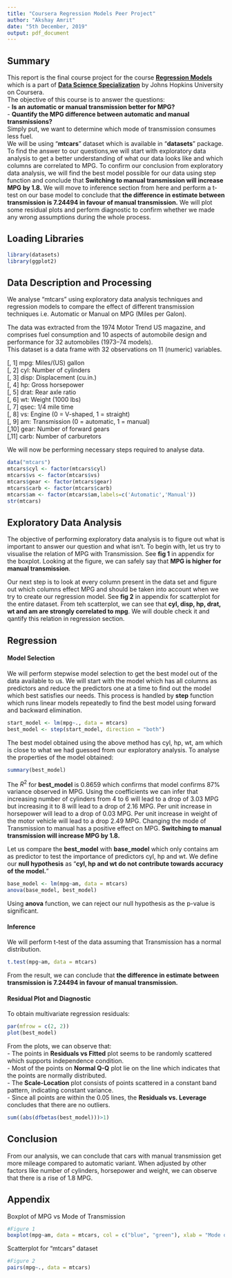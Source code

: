 ```yaml
---
title: "Coursera Regression Models Peer Project"
author: "Akshay Amrit"
date: "5th December, 2019"
output: pdf_document
---
```



## Summary
This report is the final course project for the course [**Regression Models**](https://www.coursera.org/learn/regression-models/home/welcome) which is a part of [**Data Science Specialization**](https://www.coursera.org/specializations/jhu-data-science) by Johns Hopkins University on Coursera.  
The objective of this course is to answer the questions:  
- **Is an automatic or manual transmission better for MPG?**  
- **Quantify the MPG difference between automatic and manual transmissions?**  
Simply put, we want to determine which mode of transmission consumes less fuel.  
We will be using "**mtcars**" dataset which is available in "**datasets**" package. To find the answer to our questions,we will start with exploratory data analysis to get a better understanding of what our data looks like and which columns are correlated to MPG. To confirm our conclusion from exploratory data analysis, we will find the best model possible for our data using step function and conclude that **Switching to manual transmission will increase MPG by 1.8.** We will move to inference section from here and perform a t-test on our base model to conclude that **the difference in estimate between transmission is 7.24494 in favour of manual transmission.** We will plot some residual plots and perform diagnostic to confirm whether we made any wrong assumptions during the whole process.  
  
  
## Loading Libraries  
```r
library(datasets)
library(ggplot2)
```
  
  
## Data Description and Processing  
We analyse "mtcars" using exploratory data analysis techniques and regression models to compare the effect of different transmission techniques i.e. Automatic or Manual on MPG (Miles per Galon).  
  
The data was extracted from the 1974 Motor Trend US magazine, and comprises fuel consumption and 10 aspects of automobile design and performance for 32 automobiles (1973–74 models).  
This dataset is a data frame with 32 observations on 11 (numeric) variables.  
  
[, 1]	mpg:	Miles/(US) gallon  
[, 2]	cyl:	Number of cylinders  
[, 3]	disp:	Displacement (cu.in.)  
[, 4]	hp:	Gross horsepower  
[, 5]	drat:	Rear axle ratio  
[, 6]	wt:	Weight (1000 lbs)  
[, 7]	qsec:	1/4 mile time  
[, 8]	vs:	Engine (0 = V-shaped, 1 = straight)  
[, 9]	am:	Transmission (0 = automatic, 1 = manual)  
[,10]	gear:	Number of forward gears  
[,11]	carb:	Number of carburetors  
  
We will now be performing necessary steps required to analyse data.
```r
data("mtcars")
mtcars$cyl <- factor(mtcars$cyl)
mtcars$vs <- factor(mtcars$vs)
mtcars$gear <- factor(mtcars$gear)
mtcars$carb <- factor(mtcars$carb)
mtcars$am <- factor(mtcars$am,labels=c('Automatic','Manual'))
str(mtcars)
```
  
  
## Exploratory Data Analysis
The objective of performing exploratory data analysis is to figure out what is important to answer our question and what isn't. To begin with, let us try to visualise the relation of MPG with Transmission. See **fig 1** in appendix for the boxplot. Looking at the figure, we can safely say that **MPG is higher for manual transmission**.  
  
Our next step is to look at every column present in the data set and figure out which columns effect MPG and should be taken into account when we try to create our regression model. See **fig 2** in appendix for scatterplot for the entire dataset. From teh scatterplot, we can see that **cyl, disp, hp, drat, wt and am are strongly correlated to mpg**. We will double check it and qantify this relation in regression section.  
  
  
## Regression  
  
#### Model Selection  
We will perform stepwise model selection to get the best model out of the data available to us. We will start with the model which has all columns as predictors and reduce the predictors one at a time to find out the model which best satisfies our needs. This process is handled by **step** function which runs linear models repeatedly to find the best model using forward and backward elimination. 
```r
start_model <- lm(mpg~., data = mtcars)
best_model <- step(start_model, direction = "both")
```
  
The best model obtained using the above method has cyl, hp, wt, am which is close to what we had guessed from our exploratory analysis. To analyse the properties of the model obtained:
```r
summary(best_model)
```
The $R^{2}$ for **best_model** is 0.8659 which confirms that model confirms 87% variance observed in MPG. Using the coefficients we can infer that increasing number of cylinders from 4 to 6 will lead to a drop of 3.03 MPG but increasing it to 8 will lead to a drop of 2.16 MPG. Per unit increase in horsepower will lead to a drop of 0.03 MPG. Per unit increase in weight of the motor vehicle will lead to a drop 2.49 MPG. Changing the mode of Transmission to manual has a positive effect on MPG. **Switching to manual transmission will increase MPG by 1.8.**  
  
Let us compare the **best_model** with **base_model** which only contains am as predictor to test the importance of predictors cyl, hp and wt. We define our **null hypothesis** as "**cyl, hp and wt do not contribute towards accuracy of the model.**"
```r
base_model <- lm(mpg~am, data = mtcars)
anova(base_model, best_model)
```
Using **anova** function, we can reject our null hypothesis as the p-value is significant.  
  
#### Inference
We will perform t-test of the data assuming that Transmission has a normal distribution.
```r
t.test(mpg~am, data = mtcars)
```
From the result, we can conclude that **the difference in estimate between transmission is 7.24494 in favour of manual transmission.**  
  
#### Residual Plot and Diagnostic
To obtain multivariate regression residuals:
```r
par(mfrow = c(2, 2))
plot(best_model)
```  
  
From the plots, we can observe that:  
- The points in **Residuals vs Fitted** plot seems to be randomly scattered which supports independence condition.  
- Most of the points on **Normal Q-Q** plot lie on the line which indicates that the points are normally distributed.  
- The **Scale-Location** plot consists of points scattered in a constant band pattern, indicating constant variance.  
- Since all points are within the 0.05 lines, the **Residuals vs. Leverage** concludes that there are no outliers.  
```r
sum((abs(dfbetas(best_model)))>1)
```
  
  
## Conclusion
From our analysis, we can conclude that cars with manual transmission get more mileage compared to automatic variant. When adjusted by other factors like number of cylinders, horsepower and weight, we can observe that there is a rise of 1.8 MPG.
  
  
## Appendix
Boxplot of MPG vs Mode of Transmission
```r
#Figure 1
boxplot(mpg~am, data = mtcars, col = c("blue", "green"), xlab = "Mode of Transmission (0 = Automatic, 1 = Manual)", ylab = "Miles per Galon", main = "Miles per Galon vs Mode of Transmission")
```
  
Scatterplot for "mtcars" dataset
```r
#Figure 2
pairs(mpg~., data = mtcars)
```